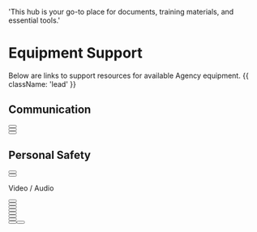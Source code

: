   'This hub is your go-to place for documents, training materials, and essential tools.'

# Equipment Support

Below are links to support resources for available Agency equipment. {{ className: 'lead' }}

## Communication

<div className="not-prose">
  <Button
    href="https://www.sonimtech.com/wp-content/uploads/2022/03/XP3plus_NAM_UG_EN_01062022_v1.3.pdf"
    variant="text"
    arrow="right"
    children="Sonim XP3+ Radio"
  />
</div>
<div className="not-prose">
  <Button
    href="https://pushtotalkplus.com/how-to-resources/user-guides/?fd=%259Fz%25B9G%25FC%2521%25D3%2581.%25E5%25C6%25D4%258CR%25CD%258E%25E0%25EC%25E1g%2507%2518%258C%250B%25DFu%25D4%25A4u%259E%2522j%259F%25E4N%2500%2504%25EFy%2526%25F66%25C4%25E9"
    variant="text"
    arrow="right"
    children="Verizon PTT+ (Sonim XP3+)"
  />
</div>
<div className="not-prose">
  <Button
    href="https://pushtotalkplus.com/how-to-resources/user-guides/?fd=%25F7%258C%257F%25C9%25CDO%253Fc%2582%2519%25C5%2596%2597%2527%25CC%257C%250D%2514%2593%2582%257C%25F2q%25F61%25A6QO%251F%25B1%25AA"
    variant="text"
    arrow="right"
    children="Verizon PTT+ (iOS App)"
  />
</div>

## Personal Safety
<div className="not-prose">
  <Button
    href="https://cdn.transcend-info.com/files/Manual/Manual-DPB10B_EN_v1.2_202206.pdf"
    variant="text"
    arrow="right"
    children="Transcend Body Camera"
  />
</div>
<div className="not-prose">
  <Button
    href="https://www.sonimtech.com/wp-content/uploads/2020/10/Sonim_SOS_FAQs_101320_Final.pdf"
    variant="text"
    arrow="right"
    children="Sonim SOS"
  />
</div>

Video / Audio

<div className="not-prose">
  <Button
    href="https://zoomcorp.com/media/documents/E_Q2n-4K_manual.pdf"
    variant="text"
    arrow="right"
    children="Zoom Q2n-4k Audio / Video Recorder"
  />
</div>

<div className="not-prose">
  <Button
    href="https://www.sony.com/electronics/support/res/manuals/5006/733dc8893042024a01eabc32b2a0b81c/50069434M.pdf"
    variant="text"
    arrow="right"
    children="Sony ICD-UX570 Audio Recorder"
  />
</div>
<div className="not-prose">
  <Button
    href="https://dl.djicdn.com/downloads/Osmo%20Action/Osmo_Action_User_Manual_v1.0_en_7.pdf"
    variant="text"
    arrow="right"
    children="DJI Osmo Action Video Camera"
  />
</div>
<div className="not-prose">
  <Button
    href="https://dl.djicdn.com/downloads/DJI_Action_2/20220630UM/DJI_Action_2_User_Manual_V1.6_EN.pdf"
    variant="text"
    arrow="right"
    children="DJI Osmo Action 2 Video Camera"
  />
</div>
<div className="not-prose">
  <Button
    href="https://dl.djicdn.com/downloads/DJI_Mic/DJI_Mic_User_Manual_v1.0_enI.pdf"
    variant="text"
    arrow="right"
    children="DJI Mic"
  />
</div>


<div className="not-prose">
  <Button
    href="https://dl.djicdn.com/downloads/DJI_Mavic_3_Pro/20231227/DJI_Mavic_3_Pro_User_Manual_V1.2_EN.pdf"
    variant="text"
    arrow="right"
    children="DJI Mavic 3 Pro Drone"
  />
</div>
<div className="not-prose">
  <Button
    href="https://support.theta360.com/en/manual/z1/"
    variant="text"
    arrow="right"
    children="Ricoh Theta Z1 360 VR Camera"
  />
</div>
<div className="not-prose">
  <Button
    href="https://support.garmin.com/en-US/?productID=731428&tab=topics"
    variant="text"
    arrow="right"
    children="Garmin DashCam Mini 2
  />
</div>
<div className="not-prose">
  <Button
    href="https://www.vosker.com/wp-content/uploads/2022/04/QSG_V300_EN_Web_V1.7.pdf"
    variant="text"
    arrow="right"
    children="Vosker V300 Stationary Camera"
  />
</div>
